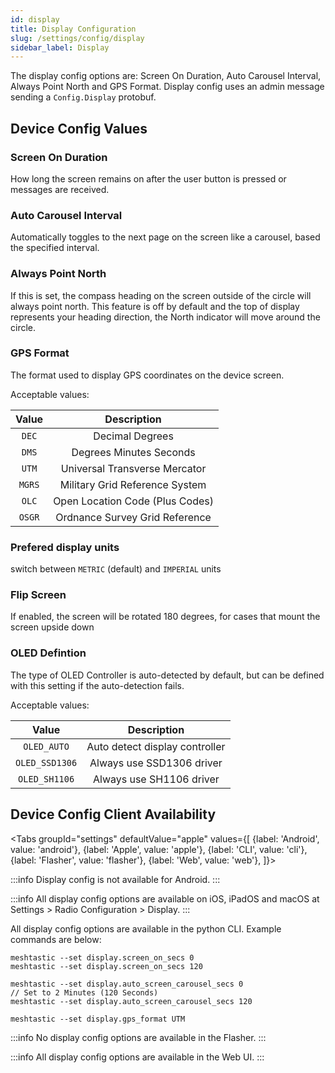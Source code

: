 ```yaml
---
id: display
title: Display Configuration
slug: /settings/config/display
sidebar_label: Display
---
```



The display config options are: Screen On Duration, Auto Carousel Interval, Always Point North and GPS Format.  Display config uses an admin message sending a `Config.Display` protobuf.

## Device Config Values

### Screen On Duration
How long the screen remains on after the user button is pressed or messages are received.

### Auto Carousel Interval
Automatically toggles to the next page on the screen like a carousel, based the specified interval.

### Always Point North
If this is set, the compass heading on the screen outside of the circle will always point north. This feature is off by default and the top of display represents your heading direction, the North indicator will move around the circle.

### GPS Format
The format used to display GPS coordinates on the device screen.

Acceptable values:

|   Value   |     Description              |
| :-------: | :--------------------------: |
| `DEC` | Decimal Degrees |
| `DMS` | Degrees Minutes Seconds |
| `UTM` | Universal Transverse Mercator |
| `MGRS` | Military Grid Reference System |
| `OLC` | Open Location Code (Plus Codes) |
| `OSGR` | Ordnance Survey Grid Reference |

### Prefered display units
switch between `METRIC` (default) and `IMPERIAL` units

### Flip Screen
If enabled, the screen will be rotated 180 degrees, for cases that mount the screen upside down

### OLED Defintion
The type of OLED Controller is auto-detected by default, but can be defined with this setting if the auto-detection fails.

Acceptable values:

|   Value   |     Description              |
| :-------: | :--------------------------: |
| `OLED_AUTO` | Auto detect display controller |
| `OLED_SSD1306` | Always use SSD1306 driver |
| `OLED_SH1106` | Always use SH1106 driver |

## Device Config Client Availability

<Tabs
groupId="settings"
defaultValue="apple"
values={[
{label: 'Android', value: 'android'},
{label: 'Apple', value: 'apple'},
{label: 'CLI', value: 'cli'},
{label: 'Flasher', value: 'flasher'},
{label: 'Web', value: 'web'},
]}>
<TabItem value="android">

:::info
Display config is not available for Android.
:::

</TabItem>
<TabItem value="apple">

:::info
All display config options are available on iOS, iPadOS and macOS at Settings > Radio Configuration > Display.
:::

</TabItem>
<TabItem value="cli">

All display config options are available in the python CLI. Example commands are below:

```shell title="Set Screen On Duration (Default of 0 is 10 minutes)"
meshtastic --set display.screen_on_secs 0
meshtastic --set display.screen_on_secs 120
```

```shell title="Set Auto Carousel Interval (Default of 0 is Off)"
meshtastic --set display.auto_screen_carousel_secs 0
// Set to 2 Minutes (120 Seconds)
meshtastic --set display.auto_screen_carousel_secs 120
```

```shell title="Specify GPS format on device screen"
meshtastic --set display.gps_format UTM
```

</TabItem>
<TabItem value="flasher">

:::info
No display config options are available in the Flasher.
:::

  </TabItem>
  <TabItem value="web">

:::info
All display config options are available in the Web UI.
:::
    
  </TabItem>
</Tabs>
